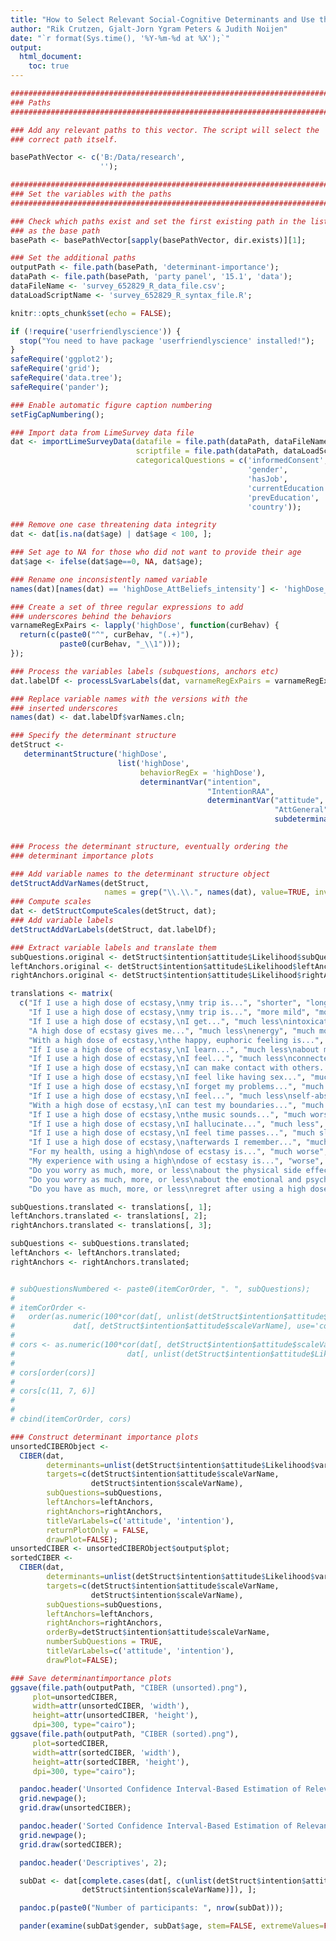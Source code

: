```yaml
---
title: "How to Select Relevant Social-Cognitive Determinants and Use them in the Development of Behaviour Change Interventions? Introducing Confidence Interval-Based Estimation of Relevance."
author: "Rik Crutzen, Gjalt-Jorn Ygram Peters & Judith Noijen"
date: "`r format(Sys.time(), '%Y-%m-%d at %X');`"
output:
  html_document:
    toc: true
---
```


```r

########################################################################
### Paths
########################################################################

### Add any relevant paths to this vector. The script will select the
### correct path itself.

basePathVector <- c('B:/Data/research',
                    '');

########################################################################
### Set the variables with the paths
########################################################################

### Check which paths exist and set the first existing path in the list
### as the base path
basePath <- basePathVector[sapply(basePathVector, dir.exists)][1];

### Set the additional paths
outputPath <- file.path(basePath, 'determinant-importance');
dataPath <- file.path(basePath, 'party panel', '15.1', 'data');
dataFileName <- 'survey_652829_R_data_file.csv';
dataLoadScriptName <- 'survey_652829_R_syntax_file.R';

knitr::opts_chunk$set(echo = FALSE);

if (!require('userfriendlyscience')) {
  stop("You need to have package 'userfriendlyscience' installed!");
}
safeRequire('ggplot2');
safeRequire('grid');
safeRequire('data.tree');
safeRequire('pander');

### Enable automatic figure caption numbering
setFigCapNumbering();

```

```r

### Import data from LimeSurvey data file
dat <- importLimeSurveyData(datafile = file.path(dataPath, dataFileName),
                            scriptfile = file.path(dataPath, dataLoadScriptName),
                            categoricalQuestions = c('informedConsent',
                                                     'gender',
                                                     'hasJob',
                                                     'currentEducation',
                                                     'prevEducation',
                                                     'country'));

### Remove one case threatening data integrity
dat <- dat[is.na(dat$age) | dat$age < 100, ];

### Set age to NA for those who did not want to provide their age
dat$age <- ifelse(dat$age==0, NA, dat$age);

### Rename one inconsistently named variable
names(dat)[names(dat) == 'highDose_AttBeliefs_intensity'] <- 'highDose_AttBeliefs_intens';

### Create a set of three regular expressions to add
### underscores behind the behaviors
varnameRegExPairs <- lapply('highDose', function(curBehav) {
  return(c(paste0("^", curBehav, "(.+)"),
           paste0(curBehav, "_\\1")));
});

### Process the variables labels (subquestions, anchors etc)
dat.labelDf <- processLSvarLabels(dat, varnameRegExPairs = varnameRegExPairs);

### Replace variable names with the versions with the
### inserted underscores
names(dat) <- dat.labelDf$varNames.cln;

### Specify the determinant structure
detStruct <-
   determinantStructure('highDose',
                        list('highDose',
                             behaviorRegEx = 'highDose'),
                             determinantVar("intention",
                                            "IntentionRAA",
                                            determinantVar("attitude",
                                                           "AttGeneral",
                                                           subdeterminants("Likelihood",
                                                                           "AttBeliefs"))));

### Process the determinant structure, eventually ordering the
### determinant importance plots

### Add variable names to the determinant structure object
detStructAddVarNames(detStruct,
                     names = grep("\\.\\.", names(dat), value=TRUE, invert=TRUE));
### Compute scales
dat <- detStructComputeScales(detStruct, dat);
### Add variable labels
detStructAddVarLabels(detStruct, dat.labelDf);

### Extract variable labels and translate them
subQuestions.original <- detStruct$intention$attitude$Likelihood$subQuestions;
leftAnchors.original <- detStruct$intention$attitude$Likelihood$leftAnchors;
rightAnchors.original <- detStruct$intention$attitude$Likelihood$rightAnchors;

translations <- matrix(
  c("If I use a high dose of ecstasy,\nmy trip is...", "shorter", "longer",
    "If I use a high dose of ecstasy,\nmy trip is...", "more mild", "more intense",
    "If I use a high dose of ecstasy,\nI get...", "much less\nintoxicated", "much more\nintoxicated",
    "A high dose of ecstasy gives me...", "much less\nenergy", "much more\nenergy",
    "With a high dose of ecstasy,\nthe happy, euphoric feeling is...", "much weaker", "much stronger",
    "If I use a high dose of ecstasy,\nI learn...", "much less\nabout myself", "much more\nabout myself",
    "If I use a high dose of ecstasy,\nI feel...", "much less\nconnected\n to others", "much more\nconnected\nto others",
    "If I use a high dose of ecstasy,\nI can make contact with others...", "much harder", "much easier",
    "If I use a high dose of ecstasy,\nI feel like having sex...", "much less", "much more",
    "If I use a high dose of ecstasy,\nI forget my problems...", "much slower", "much faster",
    "If I use a high dose of ecstasy,\nI feel...", "much less\nself-absorbed", "much more\nself-absorbed",
    "With a high dose of ecstasy,\nI can test my boundaries...", "much less", "much better",
    "If I use a high dose of ecstasy,\nthe music sounds...", "much worse", "much better",
    "If I use a high dose of ecstasy,\nI hallucinate...", "much less", "much more",
    "If I use a high dose of ecstasy,\nI feel time passes...", "much slower", "much faster",
    "If I use a high dose of ecstasy,\nafterwards I remember...", "much less", "much more",
    "For my health, using a high\ndose of ecstasy is...", "much worse", "much better",
    "My experience with using a high\ndose of ecstasy is...", "worse", "better",
    "Do you worry as much, more, or less\nabout the physical side effects of\nusing a high dose of ecstasy?", "worry\nmuch less", "worry\nmuch more",
    "Do you worry as much, more, or less\nabout the emotional and psychic side\neffects of using a high dose of ecstasy?", "worry\nmuch less", "worry\nmuch more",
    "Do you have as much, more, or less\nregret after using a high dose of ecstasy?", "much less\nregret", "much more\nregret"), ncol=3, byrow=TRUE);

subQuestions.translated <- translations[, 1];
leftAnchors.translated <- translations[, 2];
rightAnchors.translated <- translations[, 3];

subQuestions <- subQuestions.translated;
leftAnchors <- leftAnchors.translated;
rightAnchors <- rightAnchors.translated;


# subQuestionsNumbered <- paste0(itemCorOrder, ". ", subQuestions);
# 
# itemCorOrder <-
#   order(as.numeric(100*cor(dat[, unlist(detStruct$intention$attitude$Likelihood$varNames)],
#             dat[, detStruct$intention$attitude$scaleVarName], use='complete.obs')));
# 
# cors <- as.numeric(100*cor(dat[, detStruct$intention$attitude$scaleVarName],
#                         dat[, unlist(detStruct$intention$attitude$Likelihood$varNames)], use='complete.obs'));
# 
# cors[order(cors)]
# 
# cors[c(11, 7, 6)]
# 
# 
# cbind(itemCorOrder, cors)

### Construct determinant importance plots
unsortedCIBERObject <-
  CIBER(dat,
        determinants=unlist(detStruct$intention$attitude$Likelihood$varNames),
        targets=c(detStruct$intention$attitude$scaleVarName,
                  detStruct$intention$scaleVarName),
        subQuestions=subQuestions,
        leftAnchors=leftAnchors,
        rightAnchors=rightAnchors,
        titleVarLabels=c('attitude', 'intention'),
        returnPlotOnly = FALSE,
        drawPlot=FALSE);
unsortedCIBER <- unsortedCIBERObject$output$plot;
sortedCIBER <-
  CIBER(dat,
        determinants=unlist(detStruct$intention$attitude$Likelihood$varNames),
        targets=c(detStruct$intention$attitude$scaleVarName,
                  detStruct$intention$scaleVarName),
        subQuestions=subQuestions,
        leftAnchors=leftAnchors,
        rightAnchors=rightAnchors,
        orderBy=detStruct$intention$attitude$scaleVarName,
        numberSubQuestions = TRUE,
        titleVarLabels=c('attitude', 'intention'),
        drawPlot=FALSE);

### Save determinantimportance plots
ggsave(file.path(outputPath, "CIBER (unsorted).png"),
     plot=unsortedCIBER,
     width=attr(unsortedCIBER, 'width'),
     height=attr(unsortedCIBER, 'height'),
     dpi=300, type="cairo");
ggsave(file.path(outputPath, "CIBER (sorted).png"),
     plot=sortedCIBER,
     width=attr(sortedCIBER, 'width'),
     height=attr(sortedCIBER, 'height'),
     dpi=300, type="cairo");

```

```r
  pandoc.header('Unsorted Confidence Interval-Based Estimation of Relevance plot', 2);
  grid.newpage();
  grid.draw(unsortedCIBER);
```

```r
  pandoc.header('Sorted Confidence Interval-Based Estimation of Relevance plot', 2);
  grid.newpage();
  grid.draw(sortedCIBER);
```

```r

  pandoc.header('Descriptives', 2);

  subDat <- dat[complete.cases(dat[, c(unlist(detStruct$intention$attitude$Likelihood$varNames), detStruct$intention$attitude$scaleVarName,
                detStruct$intention$scaleVarName)]), ];

  pandoc.p(paste0("Number of participants: ", nrow(subDat)));

  pander(examine(subDat$gender, subDat$age, stem=FALSE, extremeValues=FALSE));

```

